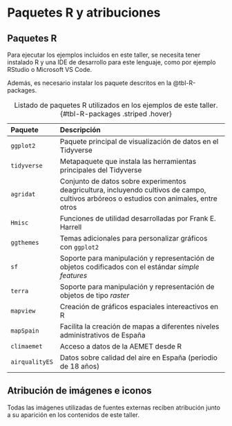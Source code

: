 # Paquetes R y atribuciones

## Paquetes R {#sec-pkg-requirements}

Para ejecutar los ejemplos incluidos en este taller, se necesita tener instalado
R y una IDE de desarrollo para este lenguaje, como por ejemplo RStudio o Microsoft
VS Code.

Además, es necesario instalar los paquete descritos en la @tbl-R-packages.

| Paquete        | Descripción                                                    |
|:---------------|:---------------------------------------------------------------|
| `ggplot2`      | Paquete principal de visualización de datos en el Tidyverse      |
| `tidyverse`    | Metapaquete que instala las herramientas principales del Tidyverse      |
| `agridat`      | Conjunto de datos sobre experimentos  deagricultura, incluyendo cultivos de campo, cultivos arbóreos o estudios con animales, entre otros      |
| `Hmisc`        | Funciones de utilidad desarrolladas por Frank E. Harrell      |
| `ggthemes`     | Temas adicionales para personalizar gráficos con `ggplot2`       |
| `sf`           | Soporte para manipulación y representación de objetos codificados con el estándar *simple features*      |
| `terra`        | Soporte para manipulación y representación de objetos de tipo *raster*      |
| `mapview`      | Creación de gráficos espaciales intereactivos en R      |
| `mapSpain`     | Facilita la creación de mapas a diferentes niveles administrativos de España    |
| `climaemet`    | Acceso a datos de la AEMET desde R     |
| `airqualityES` | Datos sobre calidad del aire en España (periodio de 18 años)     |

: Listado de paquetes R utilizados en los ejemplos de este taller. {#tbl-R-packages .striped .hover}


## Atribución de imágenes e iconos

Todas las imágenes utilizadas de fuentes externas reciben atribución junto a su aparición
en los contenidos de este taller.